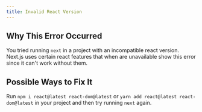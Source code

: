 ```yaml
---
title: Invalid React Version
---
```


## Why This Error Occurred

You tried running `next` in a project with an incompatible react version. Next.js uses certain react features that when are unavailable show this error since it can't work without them.

## Possible Ways to Fix It

Run `npm i react@latest react-dom@latest` or `yarn add react@latest react-dom@latest` in your project and then try running `next` again.
